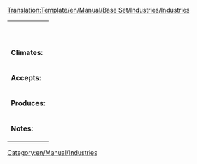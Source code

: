 <noinclude>[[Translation:Template/en/Manual/Base Set/Industries/Industries]]</noinclude><!--
This is a Template for Industries. '''DO NOT EDIT THIS PAGE''', edit the specific article instead.
-->
{| class="infobox bordered" align="right" style="width: 20em; font-size: 90%;" cellpadding="2"
| colspan="2" style="text-align: center;" | <strong>{{{name}}}</strong>
|-
| colspan="2" style="text-align: center;" | {{{Image}}}
|- style="vertical-align: top;"
| <strong>Climates:</strong>
| {{{climates}}}
|- style="vertical-align: top;"
| <strong>Accepts:</strong>
| {{{produces}}}
|- style="vertical-align: top;"
| <strong>Produces:</strong>
| {{{accepts}}}
|- style="vertical-align: top;"
| <strong>Notes:</strong>
| {{{notes|None}}}
|}

[[Category:en/Manual/Industries]]